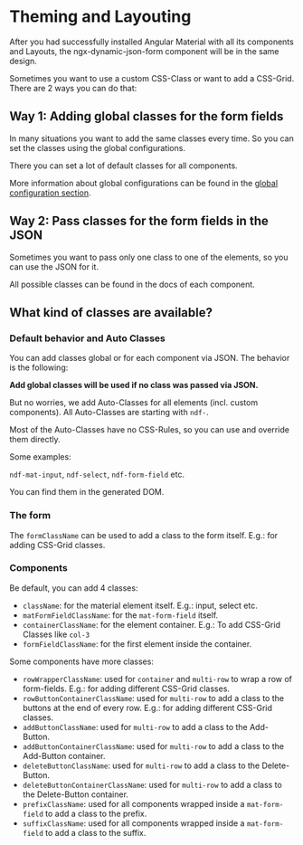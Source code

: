 
<Meta title="Examples and Guides/Theming and Layouting" />

# Theming and Layouting

After you had successfully installed Angular Material with all its components and Layouts, the ngx-dynamic-json-form component will be in the same design.

Sometimes you want to use a custom CSS-Class or want to add a CSS-Grid. There are 2 ways you can do that:

## Way 1: Adding global classes for the form fields

In many situations you want to add the same classes every time. So you can set the classes using the global configurations.

There you can set a lot of default classes for all components.

More information about global configurations can be found in the [global configuration section](?path=/docs/guides-global-configurations--documentation).

## Way 2: Pass classes for the form fields in the JSON

Sometimes you want to pass only one class to one of the elements, so you can use the JSON for it.

All possible classes can be found in the docs of each component.

## What kind of classes are available?

### Default behavior and Auto Classes

You can add classes global or for each component via JSON. The behavior is the following:

**Add global classes will be used if no class was passed via JSON.**

But no worries, we add Auto-Classes for all elements (incl. custom components). All Auto-Classes are starting with `ndf-`.

Most of the Auto-Classes have no CSS-Rules, so you can use and override them directly.

Some examples:

`ndf-mat-input`, `ndf-select`, `ndf-form-field` etc.

You can find them in the generated DOM.

### The form

The `formClassName` can be used to add a class to the form itself. E.g.: for adding CSS-Grid classes.

### Components

Be default, you can add 4 classes:

- `className`: for the material element itself. E.g.: input, select etc.
- `matFormFieldClassName`: for the `mat-form-field` itself.
- `containerClassName`: for the element container. E.g.: To add CSS-Grid Classes like `col-3`
- `formFieldClassName`: for the first element inside the container.

Some components have more classes:

- `rowWrapperClassName`: used for `container` and `multi-row` to wrap a row of form-fields. E.g.: for adding different CSS-Grid classes.
- `rowButtonContainerClassName`: used for `multi-row` to add a class to the buttons at the end of every row. E.g.: for adding different CSS-Grid classes.
- `addButtonClassName`: used for `multi-row` to add a class to the Add-Button.
- `addButtonContainerClassName`: used for `multi-row` to add a class to the Add-Button container.
- `deleteButtonClassName`: used for `multi-row` to add a class to the Delete-Button.
- `deleteButtonContainerClassName`: used for `multi-row` to add a class to the Delete-Button container.
- `prefixClassName`: used for all components wrapped inside a `mat-form-field` to add a class to the prefix.
- `suffixClassName`: used for all components wrapped inside a `mat-form-field` to add a class to the suffix.
